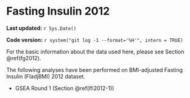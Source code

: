 # Fasting Insulin 2012

**Last updated:** `r Sys.Date()`

**Code version:** `r system("git log -1 --format='%H'", intern = TRUE)`

For the basic information about the data used here, please see Section \@ref(fg2012).

The following analyses have been performed on BMI-adjusted Fasting Insulin (FIadjBMI) 2012 dataset.

- GSEA Round 1 (Section \@ref(lfi2012-1))

